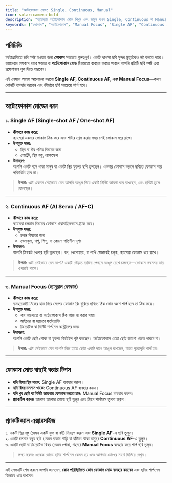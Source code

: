 ```yaml
---
title: "অটোফোকাস মোড: Single, Continuous, Manual"
icon: solar:camera-bold
description: "ক্যামেরার অটোফোকাস মোড শিখুন এবং জানুন কখন Single, Continuous বা Manual ফোকাস ব্যবহার করবেন।"
keywords: ["ফোকাস", "অটোফোকাস", "Manual Focus", "Single AF", "Continuous AF", "ক্যামেরা টেকনিক"]
---
```


## পরিচিতি

ফটোগ্রাফিতে ছবি স্পষ্ট হওয়ার জন্য **ফোকাস** সবচেয়ে গুরুত্বপূর্ণ। একটি ঝাপসা ছবি সুন্দর মুহূর্তকেও নষ্ট করতে পারে। ক্যামেরার ফোকাস ধরার ক্ষমতা বা **অটোফোকাস মোড** ঠিকমতো ব্যবহার করতে পারলে আপনি প্রতিটি ছবি স্পষ্ট এবং প্রফেশনাল লুক দিতে পারবেন।  

এই লেসনে আমরা আলোচনা করবো **Single AF, Continuous AF, এবং Manual Focus**—কখন কোনটি ব্যবহার করবেন এবং কীভাবে ছবি সবচেয়ে শার্প হবে।

---

## অটোফোকাস মোডের ধরন

### ১. Single AF (Single-shot AF / One-shot AF)
- **কীভাবে কাজ করে:**  
  ক্যামেরা একবার ফোকাস ঠিক করে এবং শাটার প্রেস করার সময় সেই ফোকাস ধরে রাখে।  
- **উপযুক্ত সময়:**  
  - স্থির বা ধীর গতির বিষয়ের জন্য  
  - পোর্ট্রেট, স্থির বস্তু, ল্যান্ডস্কেপ  
- **উদাহরণ:**  
  আপনি একটি বসে থাকা মানুষ বা একটি স্থির ফুলের ছবি তুলছেন। একবার ফোকাস করলে ছবিতে ফোকাস আর পরিবর্তিত হবে না।  

> **উপমা:** এটা একদম সেইভাবে যেন আপনি আঙুল দিয়ে একটি নির্দিষ্ট জায়গা ধরে রাখছেন, এবং ছবিটা তুলে ফেলছেন।  

---

### ২. Continuous AF (AI Servo / AF-C)
- **কীভাবে কাজ করে:**  
  ক্যামেরা চলমান বিষয়ের ফোকাস ধারাবাহিকভাবে ট্র্যাক করে।  
- **উপযুক্ত সময়:**  
  - চলন্ত বিষয়ের জন্য  
  - খেলাধুলা, পশু, শিশু, বা কোনো গতিশীল দৃশ্য  
- **উদাহরণ:**  
  আপনি ক্রিকেট খেলার ছবি তুলছেন। বল, খেলোয়াড়, বা পাখি যেভাবেই চলুক, ক্যামেরা ফোকাস ধরে রাখে।  

> **উপমা:** এটা সেইভাবে যেন আপনি একটি দৌড়ন্ত ব্যক্তির পেছনে আঙুল রেখে চলছেন—ফোকাস সবসময় তার ওপরেই থাকে।  

---

### ৩. Manual Focus (ম্যানুয়াল ফোকাস)
- **কীভাবে কাজ করে:**  
  ব্যবহারকারী নিজের হাত দিয়ে লেন্সের ফোকাস রিং ঘুরিয়ে ছবিতে ঠিক কোন অংশ শার্প হবে তা ঠিক করে।  
- **উপযুক্ত সময়:**  
  - কম আলোতে বা অটোফোকাস ঠিক কাজ না করার সময়  
  - মাইক্রো বা ম্যাক্রো ফটোগ্রাফি  
  - ক্রিয়েটিভ বা নির্দিষ্ট শার্পনেস কন্ট্রোলের জন্য  
- **উদাহরণ:**  
  আপনি একটি ছোট পোকা বা ফুলের ডিটেইল শুট করছেন। অটোফোকাস এতো ছোট জায়গা ধরতে পারবে না।  

> **উপমা:** এটা সেইভাবে যেন আপনি নিজ হাতে ছোট্ট একটি দাগে আঙুল রাখছেন, যাতে পুরোপুরি শার্প হয়।  

---

## ফোকাস মোড বাছাই করার টিপস

- **যদি বিষয় স্থির থাকে:** Single AF ব্যবহার করুন।  
- **যদি বিষয় চলমান থাকে:** Continuous AF ব্যবহার করুন।  
- **যদি খুব ছোট বা নির্দিষ্ট জায়গায় ফোকাস করতে চান:** Manual Focus ব্যবহার করুন।  
- **প্র্যাকটিস করুন:** আলাদা আলাদা মোডে ছবি তুলুন এবং স্ক্রিনে শার্পনেস তুলনা করুন।  

---

## প্র্যাকটিক্যাল এক্সারসাইজ

১. একটি স্থির বস্তু (যেমন একটি ফুল বা বই) নিয়ন্ত্রণ করুন এবং **Single AF**-এ ছবি তুলুন।  
২. একটি চলমান বস্তুর ছবি (যেমন রাস্তার গাড়ি বা হাঁটতে থাকা মানুষ) **Continuous AF**-এ তুলুন।  
৩. একটি ছোট বা ক্রিয়েটিভ বিষয় (যেমন পোকা, গহনা) **Manual Focus** ব্যবহার করে শার্প ছবি তুলুন।  

> লক্ষ্য করুন: একেক মোডে ছবির শার্পনেস কেমন হয় এবং আপনার চোখের সাথে মিলিয়ে দেখুন।  

---

এই লেসনটি শেষ করলে আপনি জানবেন, **কোন পরিস্থিতিতে কোন ফোকাস মোড ব্যবহার করবেন** এবং ছবির শার্পনেস কিভাবে ধরে রাখবেন।  